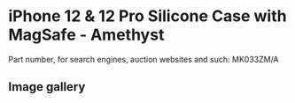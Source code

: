 # iPhone 12 & 12 Pro Silicone Case with MagSafe - Amethyst

Part number, for search engines, auction websites and such: MK033ZM/A

## Image gallery

<div style={{ width: "768px" }}>
  <GalleryComponent
    images={[
      {
        original: "/everysource/MK033",
        thumbnail: "/everypreview/MK033",
      },
      {
        original: "/everysource/MK033_AV01",
        thumbnail: "/everypreview/MK033_AV01",
      },
      {
        original: "/everysource/MK033_AV02",
        thumbnail: "/everypreview/MK033_AV02",
      },
      {
        original: "/everysource/MK033_AV03",
        thumbnail: "/everypreview/MK033_AV03",
      },
      {
        original: "/everysource/MK033_AV04",
        thumbnail: "/everypreview/MK033_AV04",
      },
      {
        original: "/everysource/MK033_AV05",
        thumbnail: "/everypreview/MK033_AV05",
      },
      {
        original: "/everysource/MK033_AV06",
        thumbnail: "/everypreview/MK033_AV06",
      },
      {
        original: "/everysource/MK033_AV07",
        thumbnail: "/everypreview/MK033_AV07",
      },
      {
        original: "/everysource/MK033_AV08",
        thumbnail: "/everypreview/MK033_AV08",
      },
      {
        original: "/everysource/MK033_AV09",
        thumbnail: "/everypreview/MK033_AV09",
      },
      {
        original: "/everysource/MK033_AV10",
        thumbnail: "/everypreview/MK033_AV10",
      }
    ]}
  />
</div>